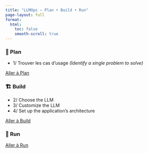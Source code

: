 ---
title: "LLMOps — Plan • Build • Run"
page-layout: full
format:
  html:
    toc: false
    smooth-scroll: true
---

::: {.llmops}

::: {.llmops-card}
### 🧭 Plan
- 1/ Trouver les cas d'usage _[(Identify a single problem to solve)]{.llmops-en}_

[Aller à Plan](llmops/plan.qmd){.llmops-stretched}
:::

::: {.llmops-card}
### 🏗️ Build
- 2/ Choose the LLM  
- 3/ Customize the LLM  
- 4/ Set up the application's architecture

[Aller à Build](llmops/build.qmd){.llmops-stretched}
:::

::: {.llmops-card}
### 🚀 Run
<!-- Ajouter ici les points d'exploitation / monitoring / sécurité -->

[Aller à Run](llmops/run.qmd){.llmops-stretched}
:::

:::
